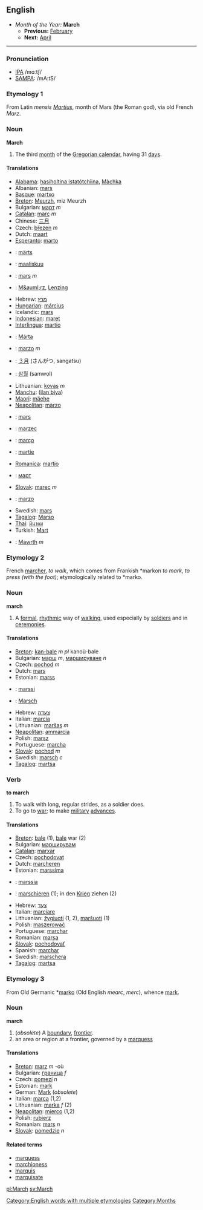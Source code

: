 ==English==
*''Month of the Year:'' '''March'''
**'''Previous:''' [[February]]
**'''Next:''' [[April]]
----

===Pronunciation===
*[[w:IPA|IPA]] /mɑːtʃ/
*[[w:SAMPA|SAMPA]]: /mA:tS/

===Etymology 1===
From Latin ''mensis [[Martius]]'', month of Mars (the Roman god), via old French ''Marz''.

===Noun===
'''March'''

#The third [[month]] of the [[Gregorian calendar]], having 31 [[day]]s.

====Translations====
*[[Alabama]]: [[hasiholtina istatótchìina]], [[Màchka]]
*Albanian: [[mars]]
*[[Basque]]: [[martxo]]
*[[Breton]]: [[Meurzh]], miz Meurzh
*Bulgarian: [[март]] ''m''
*[[Catalan]]: [[març]] ''m''
*Chinese: [[三月]]
*Czech: [[březen]] ''m''
*Dutch: [[maart]]
*[[Esperanto]]: [[marto]]
*{{et}}: [[märts]]
*{{fi}}: [[maaliskuu]]
*{{fr}}: [[mars]] ''m''
*{{de}}: [[M&auml;rz]], [[Lenzing]]
*Hebrew: [[מרץ]]
*[[Hungarian]]: [[március]]
*Icelandic: [[mars]]
*[[Indonesian]]: [[maret]]
*[[Interlingua]]: [[martio]]
*{{ga}}: [[Márta]]
*{{it}}: [[marzo]] ''m''
*{{ja}}: [[３月]] (さんがつ, sangatsu)
*{{ko}}: [[삼월]] (samwol)
*Lithuanian: [[kovas]] ''m''
*[[Manchu]]: ([[ilan biya]])
*[[Maori]]: [[mäehe]]
*[[Neapolitan]]: [[màrzo]]
*{{no}}: [[mars]]
*{{pl}}: [[marzec]]
*{{pt}}: [[março]]
*{{ro}}: [[martie]]
*[[Romanica]]: [[martio]]
*{{ru}}: [[март]]
*[[Slovak]]: [[marec]] ''m''
*{{es}}: [[marzo]]
*Swedish: [[mars]] 
*[[Tagalog]]: [[Marso]]
*[[Thai]]: [[มีนาคม]]
*Turkish: [[Mart]]
*{{cy}}: [[Mawrth]] ''m''

===Etymology 2===
French [[marcher]], ''to walk'', which comes from Frankish *markon ''to mark, to press (with the foot)''; etymologically related to *marko.

===Noun===
'''march'''

#A [[formal]], [[rhythmic]] way of [[walk]]ing, used especially by [[soldier]]s and in [[ceremony|ceremonies]].

====Translations====
*[[Breton]]: [[kan-bale]] ''m pl'' kanoù-bale
*Bulgarian: [[марш]] ''m'', [[маршируване]] ''n''
*Czech: [[pochod]] ''m''
*Dutch: [[mars]]
*Estonian: [[marss]]
*{{fi}}: [[marssi]]
*{{de}}: [[Marsch]]
*Hebrew: [[צעדה]]
*Italian: [[marcia]] {{f}}
*Lithuanian: [[maršas]] ''m''
*[[Neapolitan]]: [[ammarcia]] {{f}}
*Polish: [[marsz]]
*Portuguese: [[marcha]]
*[[Slovak]]: [[pochod]] ''m''
*Swedish: [[marsch]] ''c''
*[[Tagalog]]: [[martsa]]

===Verb===
'''to march'''

#To walk with long, regular strides, as a soldier does.
#To go to [[war]]; to make [[military]] [[advance]]s.

====Translations====
*[[Breton]]: [[bale]] (1), [[bale]] war (2)
*Bulgarian: [[марширувам]]
*[[Catalan]]: [[marxar]]
*Czech: [[pochodovat]]
*Dutch: [[marcheren]]
*Estonian: [[marssima]]
*{{fi}}: [[marssia]]
*{{de}}: [[marschieren]] (1); in den [[Krieg]] ziehen (2)
*Hebrew: [[צעד]]
*Italian: [[marciare]]
*Lithuanian: [[žygiuoti]] (1, 2), [[maršuoti]] (1)
*Polish: [[maszerować]]
*Portuguese: [[marchar]]
*Romanian: [[marşa]]
*[[Slovak]]: [[pochodovať]]
*Spanish: [[marchar]]
*Swedish: [[marschera]]
*[[Tagalog]]: [[martsa]]

===Etymology 3===
From Old Germanic *[[marko]] (Old English ''mearc'', ''merc''), whence [[mark]].

===Noun===
'''march'''

#(''obsolete'') A [[boundary]], [[frontier]].
# an area or region at a frontier, governed by a [[marquess]]

====Translations====
*[[Breton]]: [[marz]] ''m'' -où
*Bulgarian: [[граница]] ''f''
*Czech: [[pomezí]] ''n''
*Estonian: [[mark]]
*German: [[Mark]] (''obsolete'')
*Italian: [[marca]] {{f}} (1,2)
*Lithuanian: [[marka]] ''f'' (2)
*[[Neapolitan]]: [[mierco]] {{m}} (1,2)
*Polish: [[rubierz]]
*Romanian: [[marş]] ''n''
*[[Slovak]]: [[pomedzie]] ''n''

====Related terms====
*[[marquess]]
*[[marchioness]]
*[[marquis]]
*[[marquisate]]

[[pl:March]] [[sv:March]]
[[Category:English words with multiple etymologies]]

[[Category:Months]]
